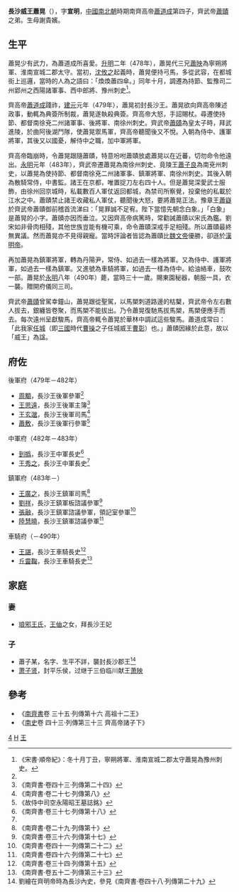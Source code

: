 {{東亞男性歷史人物
|名稱 =長沙威王
|身份 =南朝宋、南朝齊政治人物
|姓名 =蕭晃
|字 =宣明
|封爵 =長沙郡王
|出生日期 =[[南朝宋|南朝宋]][[大明_(劉宋)|大明]]四年（460年）
|出生地點 =
|婚年 =
|逝世日期 =[[南朝齊|南朝齊]][[永明|永明]]八年（490年）
|逝世地點 =[[揚州_(古代)|楊州]][[丹楊郡|丹楊郡]][[建康縣|建康縣]]
|諡號 =威王
|墓葬 =
|經歷 =
* 478年<br/>寧朔將軍、淮南宣城二郡太守
* 478年－479年<br/>持節、監豫司二州郢州之西陽諸軍事、西中郎將、[[豫州_(東晉)|豫州]]刺史
* 479年<br/>使持節、都督南徐兗二州諸軍事、後將軍、[[南徐州_(劉宋)|南徐州]]刺史
* 479年－482年<br/>使持節、都督南徐兗二州諸軍事、後將軍、南徐州刺史、長沙王
* 482年<br/>侍中、護軍將軍、長沙王
* 482年－483年<br/>中軍將軍、[[南朝領軍、護軍列表#護軍|護軍將軍]]、長沙王
* 483年－484年<br/>使持節、都督南徐兗二州諸軍事、鎮軍將軍、南徐州刺史、長沙王
* 484年－<br/>[[散騎常侍|散騎常侍]]、[[中書監|中書監]]、長沙王
* －487年<br/>散騎常侍、中書監、鎮軍將軍、長沙王
* 487年－488年<br/>散騎常侍、鎮軍將軍、[[丹楊尹|丹楊尹]]、長沙王
* 488年－489年<br/>[[侍中|侍中]]、鎮軍將軍、[[南朝領軍、護軍列表#護軍|護軍將軍]]、長沙王
* 489年－490年<br/>侍中、車騎將軍、長沙王
* 490年追贈<br/>車騎將軍、開府儀同三司、長沙王
|注釋 =
}}
'''長沙威王蕭晃'''（{{bd|460年||490年|catIdx=t}}），字'''宣明'''，[[中國|中國]][[南北朝|南北朝]]時期南齊高帝[[蕭道成|蕭道成]]第四子，齊武帝[[蕭賾|蕭賾]]之弟。生母謝貴嬪。

==生平==
蕭晃少有武力，為蕭道成所喜愛。[[升明|升明]]二年（478年），蕭晃代三兄[[蕭映|蕭映]]為寧朔將軍、淮南宣城二郡太守。當初，[[沈攸之|沈攸之]]起義時，蕭晃便持弓馬，多從武容，在都城街上巡邏，當時的人為之語曰：「煥煥蕭四傘。」同年十月，調遷為持節、監豫司二州郢州之西陽諸軍事、西中郎將、豫州刺史<ref>《宋書·順帝紀》：冬十月丁丑，寧朔將軍、淮南宣城二郡太守蕭晃為豫州刺史。</ref>。

齊高帝[[蕭道成|蕭道成]]踐祚，[[建元_(南齊)|建元]]元年（479年），蕭晃初封長沙王。蕭晃欲向齊高帝陳述政事，動輒為典簽所制裁，蕭晃遂執殺典簽。齊高帝大怒，手詔賜杖。尋遷使持節、都督南徐兗二州諸軍事、後將軍、南徐州刺史。齊武帝[[蕭賾|蕭賾]]為皇太子時，拜武進陵，於曲阿後湖鬥隊，使蕭晃禦馬軍，齊高帝聽聞後又不悅。入朝為侍中、護軍將軍，其後又以國憂，解侍中之職，加中軍將軍。

齊高帝臨崩時，令蕭晃跟隨蕭賾，特意吩咐蕭賾放處蕭晃以在近蕃，切勿命令他遠出。[[永明|永明]]元年（483年），齊武帝遷蕭晃為南徐州刺史、竟陵王[[蕭子良|蕭子良]]為南兗州刺史，以蕭晃為使持節、都督南徐兗二州諸軍事、鎮軍將軍、南徐州刺史。其後入朝為散騎常侍，中書監。諸王在京都，唯置捉刀左右四十人。但是蕭晃深愛武士服飾，由徐州回京城時，私載數百人軍仗返回都城，為禁司所察覺，投棄他的私載於江水之中。蕭賾禁止諸王收藏私人軍仗，聽聞後大怒，要將蕭晃正法。豫章王[[蕭嶷|蕭嶷]]於齊武帝蕭賾御前稽首流涕曰：「晃罪誠不足宥。陛下當憶先朝念白象。」「白象」是蕭晃的小字。蕭賾亦因而垂泣。又因齊高帝病篤時，常勸誡蕭賾以宋氏為鑑。劉宋如非骨肉相殘，其他世族豈能有機可乘，命令蕭賾深戒手足相殘。所以蕭賾最終無異議。然而蕭晃亦不見得親寵。當時評論者皆認為蕭賾比[[魏文帝|魏文帝]]優勝，卻遜於[[漢明帝|漢明帝]]。

再加蕭晃為鎮軍將軍，轉為丹陽尹，常侍、如過去一樣為將軍。又為侍中、護軍將軍，如過去一樣為鎮軍。又進號為車騎將軍，如過去一樣為侍中。給油絡車，鼓吹一部。蕭晃於[[永明|永明]]八年（490年）薨，當時三十一歲。賜東園秘器，朝服一具，衣一襲。贈開府儀同三司。

齊武帝[[蕭賾|蕭賾]]曾駕幸鐘山，蕭晃跟從聖駕，以馬槊刺道路邊的枯櫱，齊武帝令左右數人拔去，銀纏皆卷聚，而馬槊不能拔出。乃令蕭晃復馳馬拔馬槊，馬槊便應手而去。每次遠州呈獻駿馬，齊高帝輒令蕭晃於華林中調試這些駿馬。蕭道成常曰：「此我家[[任城|任城]]（即[[三國|三國]]時代[[曹操|曹操]]之子任城威王[[曹彰|曹彰]]）也。」蕭賾因緣於此意，故以「威王」為諡。

==府佐==
;後軍府（479年－482年）
*[[周顒|周顒]]，長沙王後軍參軍<ref name=nqs41/>
*[[王思遠|王思遠]]，長沙王後軍主簿<ref>《南齊書·卷四十三·列傳第二十四》</ref>
*[[王玄邈|王玄邈]]，長沙王後軍司馬<ref>《南齊書·卷二十七·列傳第八》</ref>
*[[蕭敷|蕭敷]]，長沙王後軍行參軍<ref>《故侍中司空永陽昭王墓誌銘》</ref>

;中軍府（482年－483年）
*[[到撝|到撝]]，長沙王中軍長史<ref>《南齊書·卷三十七·列傳第十八》</ref>
*[[王秀之|王秀之]]，長沙王中軍長史<ref name=nqs46/>

;鎮軍府（483年－）
*[[王廣之|王廣之]]，長沙王鎮軍司馬<ref>《南齊書·卷二十九·列傳第十》</ref>
*[[劉祥_(南齊)|劉祥]]，長沙王鎮軍板諮議參軍<ref>《南齊書·卷三十六·列傳第十七》</ref>
*[[張融|張融]]，長沙王鎮軍諮議參軍，領記室參軍<ref name=nqs41>《南齊書·卷四十一·列傳第二十二》</ref>
*[[陸慧曉|陸慧曉]]，長沙王鎮軍諮議參軍<ref name=nqs46>《南齊書·卷四十六·列傳第二十七》</ref>

;車騎府（－490年）
*[[王諶|王諶]]，長沙王車騎長史<ref>《南齊書·卷三十四·列傳第十五》</ref>
*[[丘靈鞠|丘靈鞠]]，長沙王車騎長史<ref>《南齊書·卷五十二·列傳第三十三》</ref>

==家庭==
===妻===
*[[琅邪王氏|琅邪王氏]]，[[王伷|王伷]]之女，拜長沙王妃

===子===
*蕭子某，名字、生平不詳，襲封長沙郡王<ref>劉繪在齊明帝時為長沙內史，參見《南齊書·卷四十八·列傳第二十九》</ref>
*[[萧子贤|萧子贤]]，封平乐侯，过继于三伯临川献王[[萧映|萧映]]

==參考==
*《[[南齊書|南齊書]]卷 三十五·列傳第十六 高祖十二王》
*《[[南史|南史]]卷 四十三·列傳第三十三 齊高帝諸子下》
{{reflist|2}}

[[Category:齊高帝皇子|4]]
[[Category:蘭陵蕭氏|H]]
[[Category:諡威|王]]